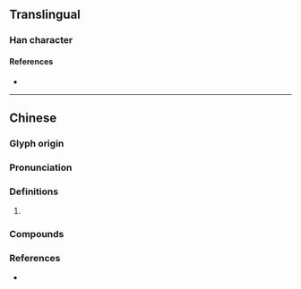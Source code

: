 {{character info/new}}
==Translingual==

===Han character===
{{Han char|rn=94|rad=犬|as=09|sn=12|four=47234|canj=KHQHK|ids=⿰犭契}}

====References====
* {{Han ref|kx=0715.070|dkj=20542|dj=1127.080|hdz=21356.040|uh=7330|ud=29488|bh=DA6F|bd=55919}}

----

==Chinese==
{{zh-forms|alt=䝟}}

===Glyph origin===
{{Han etym}}

===Pronunciation===
{{zh-pron
|m=yà,jiá,qiè
|c=jaak3,ngaat3,aat3,zaat3
|mc=y
|oc=y
|cat=
}}

===Definitions===
{{zh-hanzi}}

# {{rfdef|zh}}

===Compounds===
{{zh-der|猰貐}}

===References===
* {{R:yue:mfccd}}